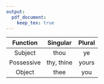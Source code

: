 ```yaml
---
output:
  pdf_document:
    keep_tex: true
---
```


|Function|Singular|Plural|
|:-:|:-:|:-:|
|Subject| thou |ye|
|Possessive|thy, thine | yours|
|Object | thee| you